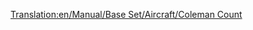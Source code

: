 [[Translation:en/Manual/Base Set/Aircraft/Coleman Count]]

{{nl/Manual/Base Set/Aircraft/Vliegtuig|Name=Coleman Count
|Image=[[File:en/Manual/Base Set/Aircraft/VickersViscount.png|Coleman Count]]
|Cost=30,761 (61.522)
|Speed=473 kph (296 MPH)
|Annual=2,812 (5.624)
|Designed=1947
|Lifespan=24
|Capacity=65 passagiers & 8 zakken post
|Description=De Coleman Count het eerste vier-motorige vliegtuig in het spel en heeft een grotere capaciteit.
|Real-lifeWikilink=Vickers Viscount
|Real-life=Vickers Viscount
}}